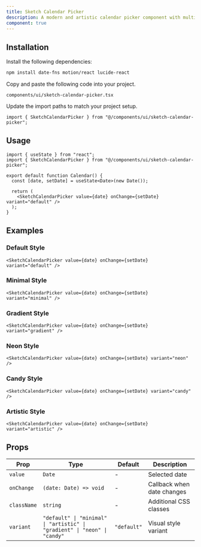 ```yaml
---
title: Sketch Calendar Picker
description: A modern and artistic calendar picker component with multiple visual variants.
component: true
---
```


<ComponentPreview name="sketch-calendar-picker-demo" />

## Installation

<Steps>

<Step>Install the following dependencies:</Step>

```bash
npm install date-fns motion/react lucide-react
```

<Step>Copy and paste the following code into your project.</Step>

`components/ui/sketch-calendar-picker.tsx`

<ComponentSource name="sketch-calendar-picker" />

<Step>Update the import paths to match your project setup.</Step>

```tsx
import { SketchCalendarPicker } from "@/components/ui/sketch-calendar-picker";
```

</Steps>

## Usage

```tsx
import { useState } from "react";
import { SketchCalendarPicker } from "@/components/ui/sketch-calendar-picker";

export default function Calendar() {
  const [date, setDate] = useState<Date>(new Date());

  return (
    <SketchCalendarPicker value={date} onChange={setDate} variant="default" />
  );
}
```

## Examples

### Default Style

```tsx
<SketchCalendarPicker value={date} onChange={setDate} variant="default" />
```

### Minimal Style

```tsx
<SketchCalendarPicker value={date} onChange={setDate} variant="minimal" />
```

### Gradient Style

```tsx
<SketchCalendarPicker value={date} onChange={setDate} variant="gradient" />
```

### Neon Style

```tsx
<SketchCalendarPicker value={date} onChange={setDate} variant="neon" />
```

### Candy Style

```tsx
<SketchCalendarPicker value={date} onChange={setDate} variant="candy" />
```

### Artistic Style

```tsx
<SketchCalendarPicker value={date} onChange={setDate} variant="artistic" />
```

## Props

| Prop        | Type                                                                      | Default     | Description                |
| ----------- | ------------------------------------------------------------------------- | ----------- | -------------------------- |
| `value`     | `Date`                                                                    | -           | Selected date              |
| `onChange`  | `(date: Date) => void`                                                    | -           | Callback when date changes |
| `className` | `string`                                                                  | -           | Additional CSS classes     |
| `variant`   | `"default" \| "minimal" \| "artistic" \| "gradient" \| "neon" \| "candy"` | `"default"` | Visual style variant       |
